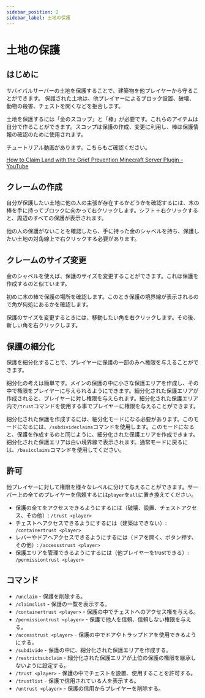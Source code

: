```yaml
---
sidebar_position: 2
sidebar_label: 土地の保護
---
```


# 土地の保護

## はじめに

サバイバルサーバーの土地を保護することで、建築物を他プレイヤーから守ることができます。
保護された土地は、他プレイヤーによるブロック設置、破壊、動物の殺害、チェストを開くなどを拒否します。

土地を保護するには「金のスコップ」と「棒」が必要です。これらのアイテムは自分で作ることができます。スコップは保護の作成、変更に利用し、棒は保護情報の確認のために使用されます。

チュートリアル動画があります。こちらもご確認ください。

[How to Claim Land with the Grief Prevention Minecraft Server Plugin - YouTube](https://www.youtube.com/watch?v=VDsjXB-BaE0)

## クレームの作成

自分が保護したい土地に他の人の主張が存在するかどうかを確認するには、木の棒を手に持ってブロックに向かって右クリックします。シフト＋右クリックすると、周辺のすべての保護が表示されます。

他の人の保護がないことを確認したら、手に持った金のシャベルを持ち、保護したい土地の対角線上で右クリックする必要があります。

## クレームのサイズ変更

金のシャベルを使えば、保護のサイズを変更することができます。これは保護を作成するのと似ています。

初めに木の棒で保護の場所を確認します。このとき保護の境界線が表示されるので角が何処にあるかを確認します。

保護のサイズを変更するときには、移動したい角を右クリックします。その後、新しい角を右クリックします。

## 保護の細分化

保護を細分化することで、プレイヤーに保護の一部のみへ権限を与えることができます。

細分化の考えは簡単です。メインの保護の中に小さな保護エリアを作成し、その中で権限をプレイヤーに与えられるようにできます。細分化された保護エリアが作成されると、プレイヤーに対し権限を与えられます。細分化された保護エリア内で`/trust`コマンドを使用する事でプレイヤーに権限を与えることができます。

細分化された保護を作成するには、細分化モードになる必要があります。このモードになるには、`/subdivideclaims`コマンドを使用します。このモードになると、保護を作成するのと同じように、細分化された保護エリアを作成できます。細分化された保護エリアは白い境界線で表示されます。通常モードに戻るには、`/basicclaims`コマンドを使用してください。

## 許可

他プレイヤーに対して権限を様々なレベルに分けて与えることができます。サーバー上の全てのプレイヤーを信頼するには`player`を`all`に置き換えてください。

- 保護の全てをアクセスできるようにするには（破壊、設置、チェストアクセス、その他）: `/trust <player>`
- チェストへアクセスできるようにするには（建築はできない）: `/containertrust <player>`
- レバーやドアへアクセスできるようにするには（ドアを開く、ボタン押す、その他）: `/accessstrust <player>`
- 保護エリアを管理できるようにするには（他プレイヤーをtrustできる）: `/permissiontrust <player>`

## コマンド

- `/unclaim` - 保護を削除する。
- `/claimslist` - 保護の一覧を表示する。
- `/containertrust <player>` - 保護の中でチェストへのアクセス権を与える。
- `/permissiontrust <player>` - 保護で他人を信頼、信頼しない権限を与える。
- `/accesstrust <player>` - 保護の中でドアやトラップドアを使用できるようにする。
- `/subdivide` - 保護の中に、細分化された保護エリアを作成する。
- `/restrictsubclaim` - 細分化された保護エリアが上位の保護の権限を継承しないように設定する。
- `/trust <player>` - 保護の中でチェストを設置、使用することを許可する。
- `/trustlist` - 保護で信用されている人を表示する。
- `/untrust <player>` - 保護の信用からプレイヤーを削除する。
